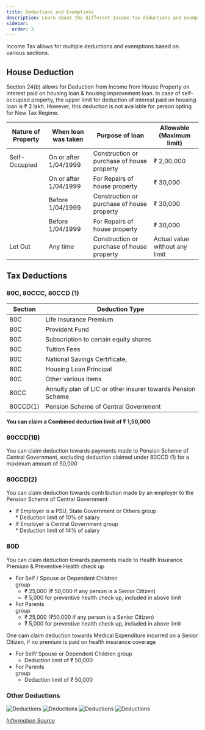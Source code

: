 ```yaml
---
title: Deductions and Exemptions
description: Learn about the different Income Tax deductions and exemptions available for you to maximize your savings.
sidebar:
  order: 3
---
```


Income Tax allows for multiple deductions and exemptions based on various sections.


## House Deduction

Section 24(b) allows for Deduction from Income from House Property on interest paid on housing loan & housing improvement loan. In case of self- occupied property, the upper limit for deduction of interest paid on housing loan is  ₹ 2 lakh. However, this deduction is not available for person opting for New Tax Regime.


| Nature of Property 	| When loan was taken   	| Purpose of loan                                                        	| Allowable (Maximum limit)      	|   	
|--------------------	|-----------------------	|------------------------------------------------------------------------	|--------------------------------	|
| Self-Occupied      	| On or after 1/04/1999 	| Construction or purchase of house property                             	| ₹ 2,00,000                     	|   	
|                    	| On or after 1/04/1999 	| For Repairs of house property                                          	| ₹ 30,000                       	|   	
|                    	| Before 1/04/1999      	| Construction or purchase of house property                             	| ₹ 30,000                       	|   	
|                    	| Before 1/04/1999      	| For Repairs of house property                                          	| ₹ 30,000                       	|   	
| Let Out            	| Any time              	| Construction or purchase of house property                             	| Actual value without any limit 	|  

## Tax Deductions

### 80C, 80CCC, 80CCD (1)

| Section  | Deduction Type                                              |
|----------|-------------------------------------------------------------|
| 80C      | Life Insurance Premium                                      |
| 80C      | Provident Fund                                              |
| 80C      | Subscription to certain equity shares                       |
|  80C    | Tuition Fees                                                |
|   80C   | National Savings Certificate,                               |
|     80C | Housing Loan Principal                                      |
     80C  | Other various items                                         |
| 80CC     | Annuity plan of LIC or other insurer towards Pension Scheme |
| 80CCD(1) | Pension Scheme of Central Government                        |

**You can claim a Combined deduction limit of ₹ 1,50,000**

### 80CCD(1B)

You can claim deduction towards payments made to Pension Scheme of Central Government, excluding deduction claimed under 80CCD (1) for a maximum amount of 50,000

### 80CCD(2)
You  can claim deduction towards contribution made by an employer to the Pension Scheme of Central Government

* If Employer is a PSU, State Government  or Others	group	
        * Deduction limit of 10% of salary
* If Employer is Central Government	group	
        * Deduction limit of 14% of salary 

### 80D
You can claim deduction towards payments made to Health Insurance Premium & Preventive Health check up

* For Self / Spouse or Dependent Children	
group	
    * ₹ 25,000 (₹ 50,000 if any person is a Senior Citizen)
    * ₹ 5,000 for preventive health check up, included in above limit
* For Parents	
group	
    * ₹ 25,000 (₹50,000 if any person is a Senior Citizen)
    * ₹ 5,000 for preventive health check up, included in above limit
 

One cam claim deduction towards Medical Expenditure incurred on a Senior Citizen, if no premium is paid on health insurance coverage

* For Self/    Spouse or Dependent Children	
group	
    * Deduction limit of ₹ 50,000
* For Parents	
group	
    * Deduction limit of ₹ 50,000

### Other Deductions

![Deductions](/d1.png)
![Deductions](/d2.png)
![Deductions](/d3.png)
![Deductions](/d4.png)

*[Information Source](https://www.incometax.gov.in/iec/foportal/help/individual/return-applicable-1#taxslabs)*

